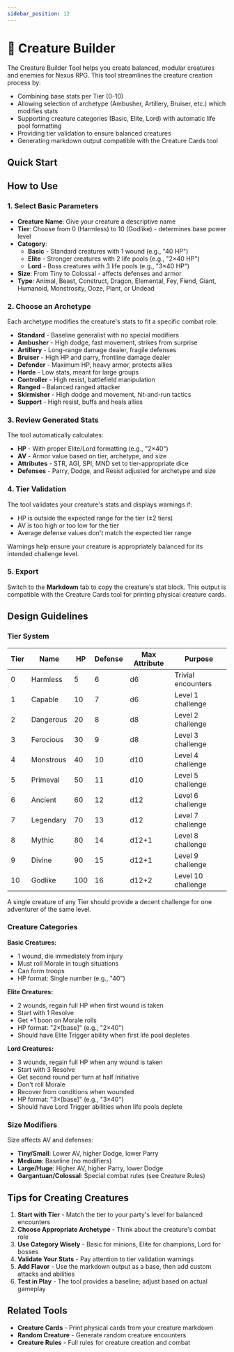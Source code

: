 ```yaml
---
sidebar_position: 12
---
```



# 🐉 Creature Builder

The Creature Builder Tool helps you create balanced, modular creatures and enemies for Nexus RPG. This tool streamlines the creature creation process by:

- Combining base stats per Tier (0-10)
- Allowing selection of archetype (Ambusher, Artillery, Bruiser, etc.) which modifies stats
- Supporting creature categories (Basic, Elite, Lord) with automatic life pool formatting
- Providing tier validation to ensure balanced creatures
- Generating markdown output compatible with the Creature Cards tool

## Quick Start

<CreatureBuilderWrapper />

## How to Use

### 1. Select Basic Parameters

- **Creature Name**: Give your creature a descriptive name
- **Tier**: Choose from 0 (Harmless) to 10 (Godlike) - determines base power level
- **Category**: 
  - **Basic** - Standard creatures with 1 wound (e.g., "40 HP")
  - **Elite** - Stronger creatures with 2 life pools (e.g., "2×40 HP")
  - **Lord** - Boss creatures with 3 life pools (e.g., "3×40 HP")
- **Size**: From Tiny to Colossal - affects defenses and armor
- **Type**: Animal, Beast, Construct, Dragon, Elemental, Fey, Fiend, Giant, Humanoid, Monstrosity, Ooze, Plant, or Undead

### 2. Choose an Archetype

Each archetype modifies the creature's stats to fit a specific combat role:

- **Standard** - Baseline generalist with no special modifiers
- **Ambusher** - High dodge, fast movement, strikes from surprise
- **Artillery** - Long-range damage dealer, fragile defenses
- **Bruiser** - High HP and parry, frontline damage dealer
- **Defender** - Maximum HP, heavy armor, protects allies
- **Horde** - Low stats, meant for large groups
- **Controller** - High resist, battlefield manipulation
- **Ranged** - Balanced ranged attacker
- **Skirmisher** - High dodge and movement, hit-and-run tactics
- **Support** - High resist, buffs and heals allies

### 3. Review Generated Stats

The tool automatically calculates:

- **HP** - With proper Elite/Lord formatting (e.g., "2×40")
- **AV** - Armor value based on tier, archetype, and size
- **Attributes** - STR, AGI, SPI, MND set to tier-appropriate dice
- **Defenses** - Parry, Dodge, and Resist adjusted for archetype and size

### 4. Tier Validation

The tool validates your creature's stats and displays warnings if:
- HP is outside the expected range for the tier (±2 tiers)
- AV is too high or too low for the tier
- Average defense values don't match the expected tier range

Warnings help ensure your creature is appropriately balanced for its intended challenge level.

### 5. Export

Switch to the **Markdown** tab to copy the creature's stat block. This output is compatible with the Creature Cards tool for printing physical creature cards.

## Design Guidelines

### Tier System

| Tier | Name | HP | Defense | Max Attribute | Purpose |
|------|------|----|---------|--------------|--------------------|
| 0 | Harmless | 5 | 6 | d6 | Trivial encounters |
| 1 | Capable | 10 | 7 | d6 | Level 1 challenge |
| 2 | Dangerous | 20 | 8 | d8 | Level 2 challenge |
| 3 | Ferocious | 30 | 9 | d8 | Level 3 challenge |
| 4 | Monstrous | 40 | 10 | d10 | Level 4 challenge |
| 5 | Primeval | 50 | 11 | d10 | Level 5 challenge |
| 6 | Ancient | 60 | 12 | d12 | Level 6 challenge |
| 7 | Legendary | 70 | 13 | d12 | Level 7 challenge |
| 8 | Mythic | 80 | 14 | d12+1 | Level 8 challenge |
| 9 | Divine | 90 | 15 | d12+1 | Level 9 challenge |
| 10 | Godlike | 100 | 16 | d12+2 | Level 10 challenge |

A single creature of any Tier should provide a decent challenge for one adventurer of the same level.

### Creature Categories

**Basic Creatures:**
- 1 wound, die immediately from injury
- Must roll Morale in tough situations
- Can form troops
- HP format: Single number (e.g., "40")

**Elite Creatures:**
- 2 wounds, regain full HP when first wound is taken
- Start with 1 Resolve
- Get +1 boon on Morale rolls
- HP format: "2×[base]" (e.g., "2×40")
- Should have Elite Trigger ability when first life pool depletes

**Lord Creatures:**
- 3 wounds, regain full HP when any wound is taken
- Start with 3 Resolve
- Get second round per turn at half Initiative
- Don't roll Morale
- Recover from conditions when wounded
- HP format: "3×[base]" (e.g., "3×40")
- Should have Lord Trigger abilities when life pools deplete

### Size Modifiers

Size affects AV and defenses:
- **Tiny/Small**: Lower AV, higher Dodge, lower Parry
- **Medium**: Baseline (no modifiers)
- **Large/Huge**: Higher AV, higher Parry, lower Dodge
- **Gargantuan/Colossal**: Special combat rules (see Creature Rules)

## Tips for Creating Creatures

1. **Start with Tier** - Match the tier to your party's level for balanced encounters
2. **Choose Appropriate Archetype** - Think about the creature's combat role
3. **Use Category Wisely** - Basic for minions, Elite for champions, Lord for bosses
4. **Validate Your Stats** - Pay attention to tier validation warnings
5. **Add Flavor** - Use the markdown output as a base, then add custom attacks and abilities
6. **Test in Play** - The tool provides a baseline; adjust based on actual gameplay

## Related Tools

- **Creature Cards** - Print physical cards from your creature markdown
- **Random Creature** - Generate random creature encounters
- **Creature Rules** - Full rules for creature creation and combat
